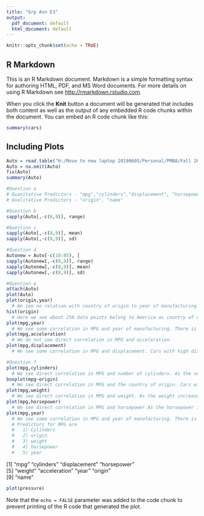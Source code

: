 ```yaml
---
title: "Grp Asn E3"
output:
  pdf_document: default
  html_document: default
---
```


```r
knitr::opts_chunk$set(echo = TRUE)
```

## R Markdown

This is an R Markdown document. Markdown is a simple formatting syntax for authoring HTML, PDF, and MS Word documents. For more details on using R Markdown see <http://rmarkdown.rstudio.com>.

When you click the **Knit** button a document will be generated that includes both content as well as the output of any embedded R code chunks within the document. You can embed an R code chunk like this:

```r
summary(cars)
```

## Including Plots
```r
Auto = read.table("H:/Move to new laptop 20190605/Personal/PMBA/Fall 2019/Predictive Analysis/Grp 1/Auto.data",header = T, na.strings = "?")
Auto = na.omit(Auto)
fix(Auto)
summary(Auto)

#Question a
# Quanitative Predictors - "mpg","cylinders","displacement", "horsepower", "weight", "acceleration", "year"
# Qualitative Predictors - "origin", "name" 

#Question b
sapply(Auto[,-c(8,9)], range)

#Question c
sapply(Auto[,-c(8,9)], mean)
sapply(Auto[,-c(8,9)], sd)

#Question d
Autonew = Auto[-c(10:85), ]
sapply(Autonew[,-c(8,9)], range)
sapply(Autonew[,-c(8,9)], mean)
sapply(Autonew[,-c(8,9)], sd)

#Question e
attach(Auto)
plot(Auto)
plot(origin,year) 
  # We see no relation with country of origin to year of manufacturing.
hist(origin) 
  # Here we see about 250 data points belong to America as country of origin. However only 60 and 70 belong to Europe and Japan, respectively.
plot(mpg,year) 
  # We see some correlation in MPG and year of manufacturing. There is gradual improvement in the MPG over the 12 years starting in 70's.
plot(mpg,acceleration) 
  # We do not see direct correlation in MPG and acceleration.
plot(mpg,displacement) 
  # We see some correlation in MPG and displacement. Cars with high displacement have low MPG.

#Question f
plot(mpg,cylinders) 
  # We see direct correlation in MPG and number of cylinders. As the number of cylinders increase the MPG goes down.
boxplot(mpg~origin) 
  # We see direct correlation in MPG and the country of origin. Cars with country of origin as Japan (3) have a higer MPG range. 
plot(mpg,weight) 
  # We see direct correlation in MPG and weight. As the weight increase the MPG goes down.
plot(mpg,horsepower) 
  # We see direct correlation in MPG and horsepower As the horsepower increase the MPG goes down. 
plot(mpg,year) 
  # We see some correlation in MPG and year of manufacturing. There is gradual improvement in the MPG over the 12 years starting in 70's.
  # Predictors for MPG are 
  #   1) Cylinders
  #   2) origin
  #   3) weight
  #   4) horsepower
  #   5) year

```
[1] "mpg"          "cylinders"    "displacement" "horsepower"  
[5] "weight"       "acceleration" "year"         "origin"      
[9] "name"  
```r
plot(pressure)
```

Note that the `echo = FALSE` parameter was added to the code chunk to prevent printing of the R code that generated the plot.


